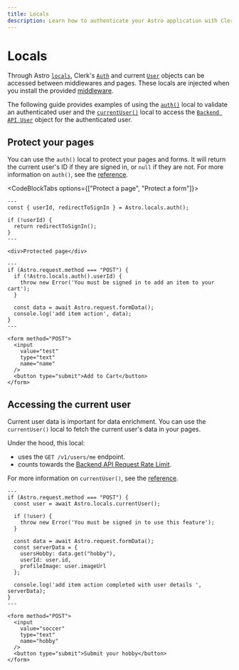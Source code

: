 ```yaml
---
title: Locals
description: Learn how to authenticate your Astro application with Clerk using locals.
---
```


# Locals

Through Astro [`locals`](https://docs.astro.build/en/guides/middleware/#storing-data-in-contextlocals), Clerk's [`Auth`](https://clerk.com/docs/references/nextjs/auth-object) and current [`User`](https://clerk.com/docs/references/javascript/user/user) objects can be accessed between middlewares and pages. These locals are injected when you install the provided [middleware](/docs/references/astro/clerk-middleware).

The following guide provides examples of using the [`auth()`](https://clerk.com/docs/references/nextjs/auth) local to validate an authenticated user and the [`currentUser()`](https://clerk.com/docs/references/nextjs/current-user) local to access the [`Backend API User`](https://clerk.com/docs/references/backend/types/backend-user) object for the authenticated user.

## Protect your pages

You can use the `auth()` local to protect your pages and forms. It will return the current user's ID if they are signed in, or `null` if they are not. For more information on `auth()`, see the [reference](https://clerk.com/docs/references/nextjs/auth).

<CodeBlockTabs options={["Protect a page", "Protect a form"]}>
  ```astro filename="src/pages/protected.astro"
  ---
  const { userId, redirectToSignIn } = Astro.locals.auth();

  if (!userId) {
    return redirectToSignIn();
  }
  ---

  <div>Protected page</div>
  ```

  ```astro filename="src/pages/form.astro"
  ---
  if (Astro.request.method === "POST") {
    if (!Astro.locals.auth().userId) {
      throw new Error('You must be signed in to add an item to your cart');
    }

    const data = await Astro.request.formData();
    console.log('add item action', data);
  }
  ---

  <form method="POST">
    <input
      value="test"
      type="text"
      name="name"
    />
    <button type="submit">Add to Cart</button>
  </form>
  ```
</CodeBlockTabs>

## Accessing the current user

Current user data is important for data enrichment. You can use the `currentUser()` local to fetch the current user's data in your pages.

Under the hood, this local:

- uses the `GET /v1/users/me` endpoint.
- counts towards the [Backend API Request Rate Limit](/docs/backend-requests/resources/rate-limits#rate-limits).

For more information on `currentUser()`, see the [reference](https://clerk.com/docs/references/nextjs/current-user).

```astro filename="src/pages/form.astro"
---
if (Astro.request.method === "POST") {
  const user = await Astro.locals.currentUser();

  if (!user) {
    throw new Error('You must be signed in to use this feature');
  }

  const data = await Astro.request.formData();
  const serverData = {
    usersHobby: data.get("hobby"),
    userId: user.id,
    profileImage: user.imageUrl
  };

  console.log('add item action completed with user details ', serverData);
}
---

<form method="POST">
  <input
    value="soccer"
    type="text"
    name="hobby"
  />
  <button type="submit">Submit your hobby</button>
</form>
```
